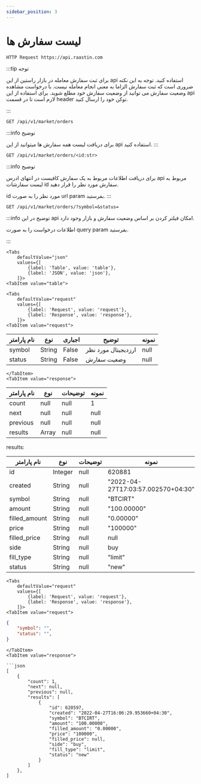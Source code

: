 ```yaml
---
sidebar_position: 3
---
```



# لیست سفارش ها




<div style={{direction: 'ltr'}}>

    HTTP Request https://api.raastin.com

</div>

:::tip توجه

برای ثبت سفارش معامله در بازار راستین از این api استفاده کنید. توجه به این نکته ضروری است که ثبت سفارش الزاما به معنی انجام معامله نیست. با درخواست مشاهده وضعیت سفارش می توانید از وضعیت سفارش خود مطلع شوید. برای استفاده از این api لازم است تا در قسمت header توکن خود را ارسال کنید.

:::

<div style={{textAlign: 'left'}}>

    GET /api/v1/market/orders

</div>

:::info توضیح

برای دریافت لیست همه سفارش ها میتوانید از این api استفاده کنید.
:::

<div style={{textAlign: 'left'}}>

    GET /api/v1/market/orders/<id:str>

</div>

:::info توضیح

برای دریافت اطلاعات مربوط به یک سفارش کافیست در انتهای ادرس api مربوط به لیست سفارشات id سفارش مورد نظر را قرار دهید.

id مورد نظر را به صورت url param بفرستید.
:::

<div style={{textAlign: 'left'}}>

    GET /api/v1/market/orders/?symbol=&status=

</div>

:::info توضیح
در این api امکان فیلتر کردن بر اساس وضعیت سفارش و بازار وجود دارد.

اطلاعات  درخواست را به صورت query param بفرستید.

:::

```mdx-code-block
<Tabs
    defaultValue="json"
    values={[
        {label: 'Table', value: 'table'},
        {label: 'JSON', value: 'json'},
    ]}>
<TabItem value="table">
```


```mdx-code-block
<Tabs
    defaultValue="request"
    values={[
        {label: 'Request', value: 'request'},
        {label: 'Response', value: 'response'},
    ]}>
<TabItem value="request">
```


| نام پارامتر | نوع    | اجباری | توضیح               | نمونه |
|-------------|--------|--------|---------------------|-------|
| symbol      | String | False  | ارزدیجیتال مورد نظر | null  |
| status      | String | False  | وضعیت سفارش         | null  |


```mdx-code-block
</TabItem>
<TabItem value="response">
```
| نام پارامتر | نوع   | توضیحات | نمونه |
|-------------|-------|---------|-------|
| count       | null  | null    | 1     |
| next        | null  | null    | null  |
| previous    | null  | null    | null  |
| results     | Array | null    | null  |

results:

| نام پارامتر   | نوع     | توضیحات | نمونه                              |
|---------------|---------|---------|------------------------------------|
| id            | Integer | null    | 620881                             |
| created       | String  | null    | "2022-04-27T17:03:57.002570+04:30" |
| symbol        | String  | null    | "BTCIRT"                           |
| amount        | String  | null    | "100.00000"                        |
| filled_amount | String  | null    | "0.00000"                          |
| price         | String  | null    | "100000"                           |
| filled_price  | String  | null    | null                               |
| side          | String  | null    | buy                                |
| fill_type     | String  | null    | "limit"                            |
| status        | String  | null    | "new"                              |

</TabItem>

</Tabs>

</TabItem>

<TabItem value="json">


```mdx-code-block
<Tabs
    defaultValue="request"
    values={[
        {label: 'Request', value: 'request'},
        {label: 'Response', value: 'response'},
    ]}>
<TabItem value="request">
```

```json
{
    "symbol": "",
    "status": "",
}
```

```mdx-code-block
</TabItem>
<TabItem value="response">

```json
[
    {
        "count": 1,
        "next": null,
        "previous": null,
        "results": [
            {
                "id": 620597,
                "created": "2022-04-27T16:06:29.953660+04:30",
                "symbol": "BTCIRT",
                "amount": "100.00000",
                "filled_amount": "0.00000",
                "price": "100000",
                "filled_price": null,
                "side": "buy",
                "fill_type": "limit",
                "status": "new"
            }
        ]
    },
]
```

</TabItem>

</Tabs>

</TabItem>
</Tabs>

